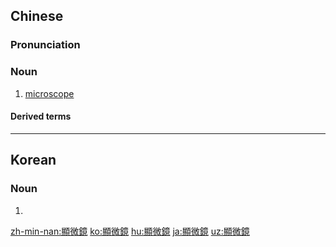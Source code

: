 {{also|顕微鏡|显微镜}}
==Chinese==
{{zh-forms|s=显微镜|type=21}}
{{wikipedia|lang=zh}}

===Pronunciation===
{{zh-pron
|m=xiǎn微jìng
|c=hin2 mei4 geng3
|mn=hián-bî-kiàⁿ
|cat=n
}}

===Noun===
{{zh-noun}}

# [[microscope]]

====Derived terms====
{{zh-der|光學顯微鏡|電子顯微鏡}}

{{zh-cat|Microscopy}}

----

==Korean==
{{ko-hanjatab|顯|微|鏡}}

===Noun===
{{ko-noun|hj|rv=hyeonmigyeong|hangeul=현미경}}

# {{hanja form of|현미경|[[microscope]]}}

[[zh-min-nan:顯微鏡]]
[[ko:顯微鏡]]
[[hu:顯微鏡]]
[[ja:顯微鏡]]
[[uz:顯微鏡]]